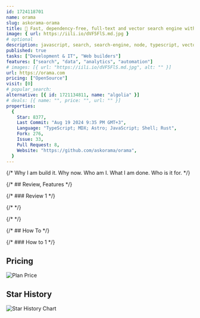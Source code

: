 ```yaml
---
id: 1724118701
name: orama
slug: askorama-orama
title: 🌌 Fast, dependency-free, full-text and vector search engine with typo tolerance, filters, facets, stemming, and more. Works with any JavaScript runtime, browser, server, service!
image: { url: https://iili.io/dVF5FlS.md.jpg }
# optional
description: javascript, search, search-engine, node, typescript, vector, data-structures, full-text, search-algorithm, typo-tolerance, vector-search, vector-database, vector-search-engine, algiorithm, vector-database-embedding,  ,
published: true
tasks: ["Development & IT", "Web builders"]
features: ["search", "data", "analytics", "automation"]
# images: [{ url: "https://iili.io/dVF5FlS.md.jpg", alt: "" }]
url: https://orama.com
pricing: ["OpenSource"]
visit: [0]
# popular_search:
alternative: [{ id: 1721134811, name: "algolia" }]
# deals: [{ name: "", price: "", url: "" }]
properties:
  {
    Star: 8377,
    Last Commit: "Aug 19 2024 9:35 PM GMT+3",
    Language: "TypeScript; MDX; Astro; JavaScript; Shell; Rust",
    Fork: 276,
    Issue: 33,
    Pull Request: 8,
    Website: "https://github.com/askorama/orama",
  }
---
```


{/* Why I am build it. Why now. Who am I. What I am done. Who is it for. */}

{/* ## Review, Features */}

{/* ### Review 1 */}

{/* <DetailYoutube videoId="" startTime={0} /> */}

{/* <Twitters ids=[] /> */}

{/* ## How To */}

{/* ### How to 1 */}

## Pricing

<Img
  src="https://p140.p3.n0.cdn.zight.com/items/JruZlYwD/caf0d1ed-d665-4c37-9dca-65d014d18036.jpg?v=%22f3372a9757380226a1a1a161a2dba9dd%22"
  alt="Plan Price"
/>

## Star History

![Star History Chart](https://api.star-history.com/svg?repos=askorama/orama)
